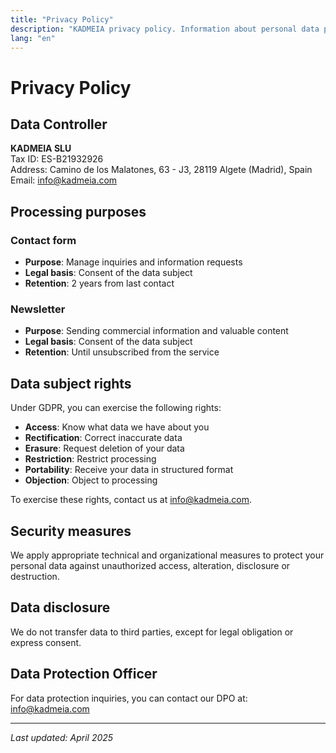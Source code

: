 ```yaml
---
title: "Privacy Policy"
description: "KADMEIA privacy policy. Information about personal data processing according to GDPR"
lang: "en"
---
```


# Privacy Policy

## Data Controller

**KADMEIA SLU**  
Tax ID: ES-B21932926  
Address: Camino de los Malatones, 63 - J3, 28119 Algete (Madrid), Spain  
Email: info@kadmeia.com  

## Processing purposes

### Contact form
- **Purpose**: Manage inquiries and information requests
- **Legal basis**: Consent of the data subject
- **Retention**: 2 years from last contact

### Newsletter
- **Purpose**: Sending commercial information and valuable content
- **Legal basis**: Consent of the data subject
- **Retention**: Until unsubscribed from the service

## Data subject rights

Under GDPR, you can exercise the following rights:

- **Access**: Know what data we have about you
- **Rectification**: Correct inaccurate data
- **Erasure**: Request deletion of your data
- **Restriction**: Restrict processing
- **Portability**: Receive your data in structured format
- **Objection**: Object to processing

To exercise these rights, contact us at info@kadmeia.com.

## Security measures

We apply appropriate technical and organizational measures to protect your personal data against unauthorized access, alteration, disclosure or destruction.

## Data disclosure

We do not transfer data to third parties, except for legal obligation or express consent.

## Data Protection Officer

For data protection inquiries, you can contact our DPO at: info@kadmeia.com

---

*Last updated: April 2025*